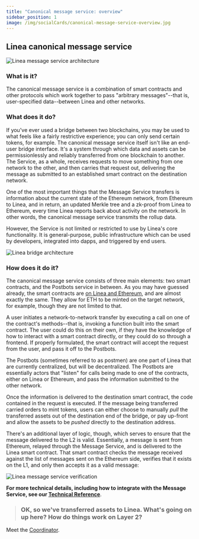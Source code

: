```yaml
---
title: "Canonical message service: overview"
sidebar_position: 1
image: /img/socialCards/canonical-message-service-overview.jpg
---
```


## Linea canonical message service

<div class="center-container">
  <div class="img-large">
    <img
      src="/img/architecture/stack/canonical_msg_service/index/Linea_message_service_2.png"
      alt="Linea message service architecture"
    />
  </div>
</div>

### What is it?

The canonical message service is a combination of smart contracts and other
protocols which work together to pass "arbitrary messages"--that is,
user-specified data--between Linea and other networks.

### What does it do?

If you've ever used a bridge between two blockchains, you may be used to what
feels like a fairly restrictive experience; you can only send certain tokens,
for example. The canonical message service itself isn't like an end-user bridge
interface. It's a system through which data and assets can be permissionlessly
and reliably transferred from one blockchain to another. The Service, as a
whole, receives requests to move something from one network to the other, and
then carries that request out, delivering the message as submitted to an
established smart contract on the destination network.

One of the most important things that the Message Service transfers is
information about the current state of the Ethereum network, from Ethereum to
Linea, and in return, an updated Merkle tree and a zk-proof from Linea to
Ethereum, every time Linea reports back about activity on the network. In other
words, the canonical message service transmits the rollup data.

However, the Service is not limited or restricted to use by Linea's core
functionality. It is general-purpose, public infrastructure which can be used by
developers, integrated into dapps, and triggered by end users.

<div class="center-container">
  <div class="img-large">
    <img
      src="/img/architecture/stack/canonical_msg_service/index/Linea_bridge_architecture.png"
      alt="Linea bridge architecture"
    />
  </div>
</div>

### How does it do it?

The canonical message service consists of three main elements: two smart
contracts, and the Postbots service in between. As you may have guessed already,
the smart contracts are
[on Linea and Ethereum](./message-service.mdx#message-service-contracts), and
are almost exactly the same. They allow for ETH to be minted on the target
network, for example, though they are not limited to that.

A user initiates a network-to-network transfer by executing a call on one of the
contract's methods--that is, invoking a function built into the smart contract.
The user could do this on their own, if they have the knowledge of how to
interact with a smart contract directly, or they could do so through a frontend.
If properly formulated, the smart contract will accept the request from the
user, and pass it off to the Postbots.

The Postbots (sometimes referred to as postmen) are one part of Linea that are
currently centralized, but will be decentralized. The Postbots are essentially
actors that "listen" for calls being made to one of the contracts, either on
Linea or Ethereum, and pass the information submitted to the other network.

Once the information is delivered to the destination smart contract, the code
contained in the request is executed. If the message being transferred carried
orders to mint tokens, users can either choose to manually _pull_ the
transferred assets out of the destination end of the bridge, or pay up-front and
allow the assets to be _pushed_ directly to the destination address.

There's an additional layer of logic, though, which serves to ensure that the
message delivered to the L2 is valid. Essentially, a message is sent from
Ethereum, relayed through the Message Service, and is delivered to the Linea
smart contract. That smart contract checks the message received against the list
of messages sent on the Ethereum side, verifies that it exists on the L1, and
only then accepts it as a valid message:

<div class="center-container">
  <div class="img-large">
    <img
      src="/img/architecture/stack/canonical_msg_service/index/Linea_message_service_1.png"
      alt="Linea message service verification"
    />
  </div>
</div>

**For more technical details, including how to integrate with the Message
Service, see our [Technical Reference](./message-service.mdx)**.

> ### OK, so we've transferred assets to Linea. What's going on up here? How do things work on Layer 2?

Meet the [Coordinator](./../coordinator/index.mdx).

<!--! Question from Mario Christopher: Is the current state coming in as a Merkle Tree ? or How ?
If yes, then is the updated Merkle tree, the original Tree going back to L1 with updates ? -->
